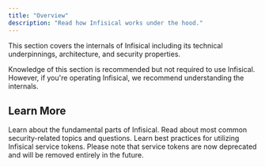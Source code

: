 ```yaml
---
title: "Overview"
description: "Read how Infisical works under the hood."
---
```


This section covers the internals of Infisical including its technical underpinnings, architecture, and security properties.

<Note>
  Knowledge of this section is recommended but not required to use Infisical.
  However, if you're operating Infisical, we recommend understanding the
  internals.
</Note>

## Learn More

<CardGroup cols={2}>
  <Card
    href="./components"
    title="Components"
    icon="boxes-stacked"
    color="#000000"
  >
    Learn about the fundamental parts of Infisical.
  </Card>
  <Card href="./security" title="Security" icon="shield" color="#000000">
    Read about most common security-related topics and questions.
  </Card>
  <Card
    href="./service-tokens"
    title="Service tokens"
    icon="ticket"
    color="#000000"
  >
    Learn best practices for utilizing Infisical service tokens. Please note
    that service tokens are now deprecated and will be removed entirely in the
    future.
  </Card>
</CardGroup>
